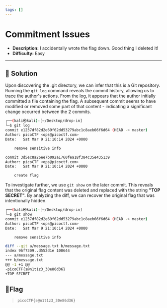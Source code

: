 ---
tags: []
---
# Commitment Issues

- **Description:** I accidentally wrote the flag down. Good thing I deleted it!
- **Difficulty:** Easy

---

## 🔎 Solution
Upon discovering the .git directory, we can infer that this is a Git repository. 
Running the `git log` command reveals the commit history, allowing us to trace the author's actions.
From the log, it appears that the author initially committed a file containing the flag. 
A subsequent commit seems to have modified or removed some part of that content - indicating a significant change occurred between the 2 commits.  
```bash
┌──(kali㉿kali)-[~/Desktop/drop-in]
└─$ git log 
commit e1237df82d2e69f62dd53279abc1c8aeb66f6d64 (HEAD -> master)
Author: picoCTF <ops@picoctf.com>
Date:   Sat Mar 9 21:10:14 2024 +0000

    remove sensitive info

commit 3d5ec8a26ee7b092a1760fea18f384c35e435139
Author: picoCTF <ops@picoctf.com>
Date:   Sat Mar 9 21:10:14 2024 +0000

    create flag
```
To investigate further, we use `git show` on the later commit. 
This reveals that the original flag content was deleted and replaced with the string **"TOP SECRET".** 
By analyzing the diff, we can recover the original flag that was intentionally hidden.
```bash                                                                                                                                                                                                                                
┌──(kali㉿kali)-[~/Desktop/drop-in]
└─$ git show
commit e1237df82d2e69f62dd53279abc1c8aeb66f6d64 (HEAD -> master)
Author: picoCTF <ops@picoctf.com>
Date:   Sat Mar 9 21:10:14 2024 +0000

    remove sensitive info

diff --git a/message.txt b/message.txt
index 96f7309..d552d1e 100644
--- a/message.txt
+++ b/message.txt
@@ -1 +1 @@
-picoCTF{s@n1t1z3_30e86d36}
+TOP SECRET
```

## 🚩Flag
> `picoCTF{s@n1t1z3_30e86d36}`
